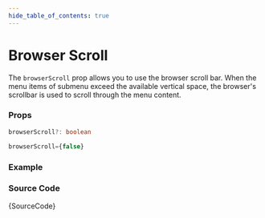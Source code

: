```yaml
---
hide_table_of_contents: true
---
```



# Browser Scroll

The `browserScroll` prop allows you to use the browser scroll bar. When the menu items of submenu exceed the available vertical space, the browser's scrollbar is used to scroll through the menu content.

### Props

```ts noCopy
browserScroll?: boolean
```

```ts noCopy title='Default Value'
browserScroll={false}
```

### Example

<IframeWindow url='http://localhost:3000/menu-examples/horizontal-menu/menu-scroll/browser-scroll' />

### Source Code

<TsToJsCodeSnippet>{SourceCode}</TsToJsCodeSnippet>
